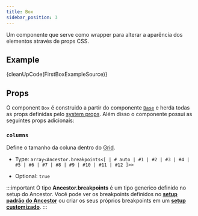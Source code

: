 ```yaml
---
title: Box
sidebar_position: 3
---
```



Um componente que serve como wrapper para alterar a aparência dos elementos através de props CSS.

## Example

<CodeBlock className='language-reason'> {cleanUpCode(FirstBoxExampleSource)}</CodeBlock>

<Wrapper>
  <FirstBoxExample />
</Wrapper>

## Props

O component `Box` é construido a partir do componente [`Base`](/docs/components/base) e herda todas as props definidas pelo [system props](/docs/system-props).
Além disso o componente possui as seguintes props adicionais:

### `columns`

Define o tamanho da coluna dentro do [Grid](/docs/components/Grid).

- Type: `array<Ancestor.breakpoints<[
    | # auto
    | #1
    | #2
    | #3
    | #4
    | #5
    | #6
    | #7
    | #8
    | #9
    | #10
    | #11
    | #12
]>>`

- Optional: `true`

:::important
 O tipo **Ancestor.breakpoints** é um tipo generico definido no setup do Ancestor. 
 Você pode ver os breakpoints definidos no **[setup padrão do Ancestor](/docs/customization#default-setup)** ou criar os seus próprios breakpoints em um **[setup customizado](/docs/customization#breakpoints)**.
:::
